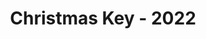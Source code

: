 ---
title: "Christmas Key - 2022"
images:
  color: "MUfCHtba5zu7IGWJzzxP5Keltzmj6bVJ0vUMWI91GRxXk8da"
  item: "MUfCHtba5zu7paj5dMyRDih43e0HPIco5BuqkzU6fRltTGNs"
type: "key"
crate: "anniversary"
multiinstance: true
multiinstanceuuid: "9894c98f-376d-4bd8-9991-c8b85095875f"
---